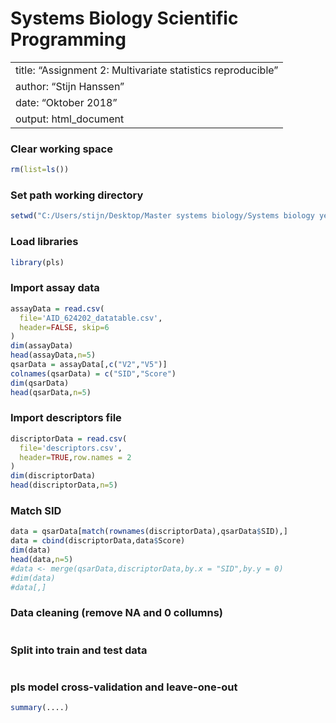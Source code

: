 # Systems Biology Scientific Programming

---
title: "Assignment 2: Multivariate statistics reproducible"
author: "Stijn Hanssen"
date: "Oktober 2018"
output: html_document
---

### Clear working space
```r
rm(list=ls())
```

### Set path working directory
```r
setwd("C:/Users/stijn/Desktop/Master systems biology/Systems biology year 2/scientific computing/statistic")
```

### Load libraries
```r
library(pls)
```

### Import assay data
```r
assayData = read.csv(
  file='AID_624202_datatable.csv',
  header=FALSE, skip=6
)
dim(assayData)
head(assayData,n=5)
qsarData = assayData[,c("V2","V5")]
colnames(qsarData) = c("SID","Score")
dim(qsarData)
head(qsarData,n=5)

```

### Import descriptors file
```r
discriptorData = read.csv(
  file='descriptors.csv',
  header=TRUE,row.names = 2
)
dim(discriptorData)
head(discriptorData,n=5)
```

### Match SID
```r
data = qsarData[match(rownames(discriptorData),qsarData$SID),]
data = cbind(discriptorData,data$Score)
dim(data)
head(data,n=5)
#data <- merge(qsarData,discriptorData,by.x = "SID",by.y = 0)
#dim(data)
#data[,]
```
### Data cleaning (remove NA and 0 collumns)
```r

```

### Split into train and test data
```r

```

### pls model cross-validation and leave-one-out
```r

summary(....)
```


```r

```


```r

```


```r

```


```r

```


